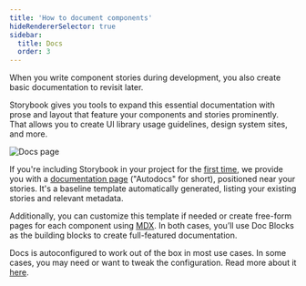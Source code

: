 ```yaml
---
title: 'How to document components'
hideRendererSelector: true
sidebar:
  title: Docs
  order: 3
---
```


When you write component stories during development, you also create basic documentation to revisit later.

Storybook gives you tools to expand this essential documentation with prose and layout that feature your components and stories prominently. That allows you to create UI library usage guidelines, design system sites, and more.

![Docs page](./docs-completed.png)

If you're including Storybook in your project for the [first time](../get-started/install.mdx), we provide you with a [documentation page](./autodocs.mdx) ("Autodocs" for short), positioned near your stories. It's a baseline template automatically generated, listing your existing stories and relevant metadata.

Additionally, you can customize this template if needed or create free-form pages for each component using [MDX](./mdx.mdx). In both cases, you’ll use Doc Blocks as the building blocks to create full-featured documentation.

Docs is autoconfigured to work out of the box in most use cases. In some cases, you may need or want to tweak the configuration. Read more about it [here](https://storybook.js.org/addons/@storybook/addon-docs).
